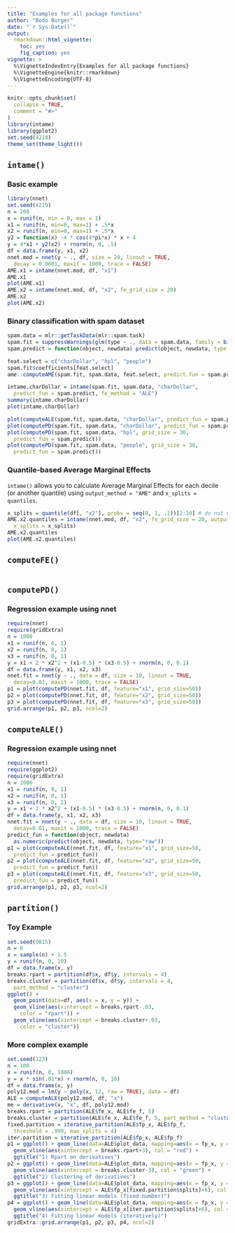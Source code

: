 ```yaml
---
title: "Examples for all package functions"
author: "Bodo Burger"
date: "`r Sys.Date()`"
output:
  rmarkdown::html_vignette:
    toc: yes
    fig_caption: yes
vignette: >
  %\VignetteIndexEntry{Examples for all package functions}
  %\VignetteEngine{knitr::rmarkdown}
  %\VignetteEncoding{UTF-8}
---
```


```r
knitr::opts_chunk$set(
  collapse = TRUE,
  comment = "#>"
)
library(intame)
library(ggplot2)
set.seed(4218)
theme_set(theme_light())
```

## `intame()`

### Basic example

```r
library(nnet)
set.seed(4219)
n = 200
x = runif(n, min = 0, max = 1)
x1 = runif(n, min=0, max=1) + .5*x
x2 = runif(n, min=0, max=1) + .5*x
y2 = function(x) -4 * cos(4*pi*x) * x + 4
y = 4*x1 + y2(x2) + rnorm(n, 0, .5)
df = data.frame(y, x1, x2)
nnet.mod = nnet(y ~ ., df, size = 20, linout = TRUE,
  decay = 0.0001, maxit = 1000, trace = FALSE)
AME.x1 = intame(nnet.mod, df, "x1")
AME.x1
plot(AME.x1)
AME.x2 = intame(nnet.mod, df, "x2", fe_grid_size = 20)
AME.x2
plot(AME.x2)
```

### Binary classification with spam dataset

```r
spam.data = mlr::getTaskData(mlr::spam.task)
spam.fit = suppressWarnings(glm(type ~ ., data = spam.data, family = binomial(link = "logit")))
spam.predict = function(object, newdata) predict(object, newdata, type = "response")

feat.select = c("charDollar", "hpl", "people") 
spam.fit$coefficients[feat.select]
ame::computeAME(spam.fit, spam.data, feat.select, predict.fun = spam.predict)

intame.charDollar = intame(spam.fit, spam.data, "charDollar",
  predict_fun = spam.predict, fe_method = "ALE")
summary(intame.charDollar)
plot(intame.charDollar)

plot(computeALE(spam.fit, spam.data, "charDollar", predict_fun = spam.predict))
plot(computePD(spam.fit, spam.data, "charDollar", predict_fun = spam.predict))
plot(computePD(spam.fit, spam.data, "hpl", grid_size = 30,
  predict_fun = spam.predict))
plot(computePD(spam.fit, spam.data, "people", grid_size = 30,
  predict_fun = spam.predict))
```

### Quantile-based Average Marginal Effects

`intame()` allows you to calculate Average Marginal Effects for each decile 
(or another quantile) using `output_method = "AME"` and `x_splits = quantiles`.

```r
x_splits = quantile(df[, "x2"], probs = seq(0, 1, .1))[2:10] # do not use min and max
AME.x2.quantiles = intame(nnet.mod, df, "x2", fe_grid_size = 20, output_method = "AME",
  x_splits = x_splits)
AME.x2.quantiles
plot(AME.x2.quantiles)
```

## `computeFE()`

```r

```


## `computePD()`

### Regression example using nnet

```r
require(nnet)
require(gridExtra)
n = 1000
x1 = runif(n, 0, 1)
x2 = runif(n, 0, 1)
x3 = runif(n, 0, 1)
y = x1 + 2 * x2^2 + (x1-0.5) * (x3-0.5) + rnorm(n, 0, 0.1)
df = data.frame(y, x1, x2, x3)
nnet.fit = nnet(y ~ ., data = df, size = 10, linout = TRUE,
  decay=0.01, maxit = 1000, trace = FALSE)
p1 = plot(computePD(nnet.fit, df, feature="x1", grid_size=50))
p2 = plot(computePD(nnet.fit, df, feature="x2", grid_size=50))
p3 = plot(computePD(nnet.fit, df, feature="x3", grid_size=50))
grid.arrange(p1, p2, p3, ncol=2)
```

## `computeALE()`

### Regression example using nnet

```r
require(nnet)
require(ggplot2)
require(gridExtra)
n = 1000
x1 = runif(n, 0, 1)
x2 = runif(n, 0, 1)
x3 = runif(n, 0, 1)
y = x1 + 2 * x2^2 + (x1-0.5) * (x3-0.5) + rnorm(n, 0, 0.1)
df = data.frame(y, x1, x2, x3)
nnet.fit = nnet(y ~ ., data = df, size = 10, linout = TRUE,
  decay=0.01, maxit = 1000, trace = FALSE)
predict_fun = function(object, newdata)
  as.numeric(predict(object, newdata, type="raw"))
p1 = plot(computeALE(nnet.fit, df, feature="x1", grid_size=50,
  predict_fun = predict_fun))
p2 = plot(computeALE(nnet.fit, df, feature="x2", grid_size=50,
  predict_fun = predict_fun))
p3 = plot(computeALE(nnet.fit, df, feature="x3", grid_size=50,
  predict_fun = predict_fun))
grid.arrange(p1, p2, p3, ncol=2)
```

## `partition()`

### Toy Example

```r
set.seed(0815)
n = 6
x = sample(n) + 1.5
y = runif(n, 0, 10)
df = data.frame(x, y)
breaks.rpart = partition(df$x, df$y, intervals = 4)
breaks.cluster = partition(df$x, df$y, intervals = 4,
  part_method = "cluster")
ggplot() + 
  geom_point(data=df, aes(x = x, y = y)) +
  geom_vline(aes(xintercept = breaks.rpart-.03,
    color = "rpart")) +
  geom_vline(aes(xintercept = breaks.cluster+.03,
    color = "cluster"))
```

### More complex example

```r
set.seed(123)
n = 100
x = runif(n, 0, 1000)
y = x * sin(.01*x) + rnorm(n, 0, 10)
df = data.frame(x, y)
poly12.mod = lm(y ~ poly(x, 12, raw = TRUE), data = df)
ALE = computeALE(poly12.mod, df, "x")
me = derivative(x, "x", df, poly12.mod)
breaks.rpart = partition(ALE$fe_x, ALE$fe_f, 5)
breaks.cluster = partition(ALE$fe_x, ALE$fe_f, 5, part_method = "cluster")
fixed.partition = iterative_partition(ALE$fp_x, ALE$fp_f,
  threshold = .999, max_splits = 4)
iter.partition = iterative_partition(ALE$fp_x, ALE$fp_f)
p1 = ggplot() + geom_line(data=ALE$plot_data, mapping=aes(x = fp_x, y = fp_f)) +
  geom_vline(aes(xintercept = breaks.rpart+3), col = "red") +
  ggtitle("1) Rpart on derivatives")
p2 = ggplot() + geom_line(data=ALE$plot_data, mapping=aes(x = fp_x, y = fp_f)) +
  geom_vline(aes(xintercept = breaks.cluster-3), col = "green") +
  ggtitle("2) Clustering of derivatives")
p3 = ggplot() + geom_line(data=ALE$plot_data, mapping=aes(x = fp_x, y = fp_f)) +
  geom_vline(aes(xintercept = ALE$fp_x[fixed.partition$splits]+6), col = "blue") +
  ggtitle("3) Fitting linear models (fixed number)")
p4 = ggplot() + geom_line(data=ALE$plot_data, mapping=aes(x = fp_x, y = fp_f)) +
  geom_vline(aes(xintercept = ALE$fp_x[iter.partition$splits]+6), col = "blue") +
  ggtitle("4) Fitting linear models (iteratively)")
gridExtra::grid.arrange(p1, p2, p3, p4, ncol=2)
```
